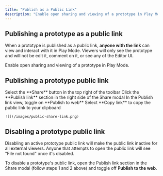 ```yaml
---
title: "Publish as a Public Link"
description: "Enable open sharing and viewing of a prototype in Play Mode."
---
```


## Publishing a prototype as a public link

When a prototype is published as a public link, **anyone with the link** can view and interact with it in Play Mode. Viewers will only see the prototype and will not be edit it, comment on it, or see any of the Editor UI.&#x20;

Enable open sharing and viewing of a prototype in Play Mode.

## Publishing a prototype public link

<Steps>
  <Step title="Step 1">
    Select the **Share** button in the top right of the toolbar
  </Step>

  <Step title="Step 2">
    Click the **Publish link** section in the right side of the Share modal
  </Step>

  <Step title="Step 3">
    In the Publish link view, toggle on **Publish to web**
  </Step>

  <Step title="Step 4">
    Select **Copy link** to copy the public link to your clipboard

    ![](/images/public-share-link.png)
  </Step>
</Steps>

## Disabling a prototype public link&#x20;

Disabling an active prototype public link will make the public link inactive for all external viewers. Anyone that attempts to open the public link will see "File not found" once it's disabled.

To disable a prototype's public link, open the Publish link section in the Share modal (follow steps 1 and 2 above) and toggle off **Publish to the web**.